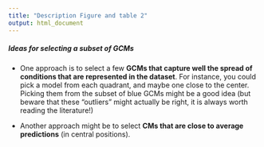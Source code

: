 ```yaml
---
title: "Description Figure and table 2"
output: html_document
---
```


##### Ideas for selecting a subset of GCMs

- One approach is to select a few **GCMs that capture well the spread of conditions that are represented in the dataset**. For instance, you could pick a model from each quadrant, and maybe one close to the center. Picking them from the subset of blue GCMs might be a good idea (but beware that these "outliers" might actually be right, it is always worth reading the literature!)

- Another approach might be to select **CMs that are close to average predictions** (in central positions).
